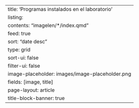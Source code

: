 ---
title: 'Programas instalados en el laboratorio'
listing:
  contents: "imagelen/*/index.qmd"
  feed: true
  sort: "date desc"
  type: grid
  sort-ui: false
  filter-ui: false
  image-placeholder: images/image-placeholder.png
  fields: [image, title]
page-layout: article
title-block-banner: true
---